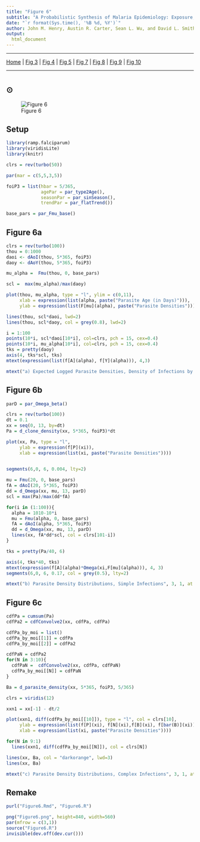 ```yaml
---
title: "Figure 6"
subtitle: "A Probabilistic Synthesis of Malaria Epidemiology: Exposure, Infection, Parasite Densities, and Detection"
date: "`r format(Sys.time(), '%B %d, %Y')`"
author: John M. Henry, Austin R. Carter, Sean L. Wu, and David L. Smith
output:
  html_document 
---
```


***

[Home](Memory.html) | 
[Fig 3](Figure3.html) |
[Fig 4](Figure4.html) |
[Fig 5](Figure5.html) |
[Fig 7](Figure7.html) |
[Fig 8](Figure8.html) |
[Fig 9](Figure9.html) |
[Fig 10](Figure10.html)

*** 

# {.tabset}

## $\odot$ 


![Figure 6](Figure6.png)


## Setup

```r
library(ramp.falciparum)
library(viridisLite)
library(knitr)
```


```r
clrs = rev(turbo(50))

par(mar = c(5,5,3,5))

foiP3 = list(hbar = 5/365, 
             agePar = par_type2Age(), 
             seasonPar = par_sinSeason(), 
             trendPar = par_flatTrend())

base_pars = par_Fmu_base()
```

## Figure 6a

```r
clrs = rev(turbo(100))
thou = 0:1000
daoi <- dAoI(thou, 5*365, foiP3) 
daoy <- dAoY(thou, 5*365, foiP3) 

mu_alpha =  Fmu(thou, 0, base_pars)

scl =  max(mu_alpha)/max(daoy)
```


```r
plot(thou, mu_alpha, type = "l", ylim = c(0,11),
     xlab = expression(list(alpha, paste("Parasite Age (in Days)"))), 
     ylab = expression(list(F[mu](alpha), paste("Parasite Densities"))))

lines(thou, scl*daoi, lwd=2)
lines(thou, scl*daoy, col = grey(0.8), lwd=2)

i = 1:100
points(10*i, scl*daoi[10*i], col=clrs, pch = 15, cex=0.4) 
points(10*i, mu_alpha[10*i], col=clrs, pch = 15, cex=0.4) 
tks = pretty(daoy)
axis(4, tks*scl, tks)
mtext(expression(list(f[A](alpha), f[Y](alpha))), 4,3)

mtext("a) Expected Logged Parasite Densities, Density of Infections by Age", 3, 1, at = 360, cex=1)

```

## Figure 6b

```r
parD = par_Omega_beta()

clrs = rev(turbo(100))
dt = 0.1
xx = seq(0, 13, by=dt)
Pa = d_clone_density(xx, 5*365, foiP3)*dt
```


```r
plot(xx, Pa, type = "l",
     ylab = expression(f[P](xi)),
     xlab = expression(list(xi, paste("Parasite Densities"))))


segments(6,0, 6, 0.004, lty=2)
  
mu = Fmu(20, 0, base_pars)
fA = dAoI(20, 5*365, foiP3)
dd = d_Omega(xx, mu, 13, parD)
scl = max(Pa)/max(dd*fA)

for(i in (1:100)){
  alpha = 1010-10*i
  mu = Fmu(alpha, 0, base_pars)
  fA = dAoI(alpha, 5*365, foiP3)
  dd = d_Omega(xx, mu, 13, parD)
  lines(xx, fA*dd*scl, col = clrs[101-i])
}

tks = pretty(Pa/40, 6)

axis(4, tks*40, tks)
mtext(expression(f[A](alpha)*Omega(xi,F[mu](alpha))), 4, 3)
segments(6,0, 6, 0.17, col = grey(0.5), lty=2)

mtext("b) Parasite Density Distributions, Simple Infections", 3, 1, at = 3.3, cex=1)

```

## Figure 6c

```r
cdfPa = cumsum(Pa)
cdfPa2 = cdfConvolve2(xx, cdfPa, cdfPa)

cdfPa_by_moi = list() 
cdfPa_by_moi[[1]] = cdfPa
cdfPa_by_moi[[2]] = cdfPa2

cdfPaN = cdfPa2 
for(N in 3:10){
  cdfPaN =  cdfConvolve2(xx, cdfPa, cdfPaN) 
  cdfPa_by_moi[[N]] = cdfPaN 
}

Ba = d_parasite_density(xx, 5*365, foiP3, 5/365)

clrs = viridis(12)

xxn1 = xx[-1] - dt/2
```


```r
plot(xxn1, diff(cdfPa_by_moi[[10]]), type = "l", col = clrs[10],
     ylab = expression(list(f[P](xi), f[N](xi),f[B](xi), f[bar(B)](xi))),
     xlab = expression(list(xi, paste("Parasite Densities"))))

for(N in 9:1)
  lines(xxn1, diff(cdfPa_by_moi[[N]]), col = clrs[N])

lines(xx, Ba, col = "darkorange", lwd=3)
lines(xx, Ba)

mtext("c) Parasite Density Distributions, Complex Infections", 3, 1, at = 3.5, cex=1)

```

## Remake

```r
purl("Figure6.Rmd", "Figure6.R")
```

```r
png("Figure6.png", height=840, width=560)
par(mfrow = c(3,1))
source("Figure6.R")
invisible(dev.off(dev.cur()))
```

